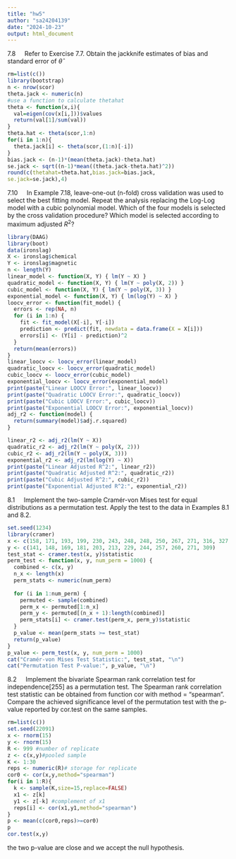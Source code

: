```yaml
---
title: "hw5"
author: "sa24204139"
date: "2024-10-23"
output: html_document
---
```


$7.8 \quad$ Refer to Exercise 7.7. Obtain the jackknife estimates of bias and standard error of $\hat\theta$

```r
rm=list(c())
library(bootstrap)
n <- nrow(scor)
theta.jack <- numeric(n)
#use a function to calculate thetahat
theta <- function(x,i){
  val=eigen(cov(x[i,]))$values
  return(val[1]/sum(val))
}
theta.hat <- theta(scor,1:n)
for(i in 1:n){
  theta.jack[i] <- theta(scor,(1:n)[-i])
}
bias.jack <- (n-1)*(mean(theta.jack)-theta.hat)
se.jack <- sqrt((n-1)*mean((theta.jack-theta.hat)^2))
round(c(thetahat=theta.hat,bias.jack=bias.jack,
se.jack=se.jack),4)
```

$7.10\quad$ In Example 7.18, leave-one-out (n-fold) cross validation was used to select the best fitting model. Repeat the analysis replacing the Log-Log model with a cubic polynomial model. Which of the four models is selected by the cross validation procedure? Which model is selected according to maximum adjusted $R^2$?

```r
library(DAAG)  
library(boot)  
data(ironslag)
X <- ironslag$chemical
Y <- ironslag$magnetic
n <- length(Y)
linear_model <- function(X, Y) { lm(Y ~ X) }
quadratic_model <- function(X, Y) { lm(Y ~ poly(X, 2)) }
cubic_model <- function(X, Y) { lm(Y ~ poly(X, 3)) }
exponential_model <- function(X, Y) { lm(log(Y) ~ X) }
loocv_error <- function(fit_model) {
  errors <- rep(NA, n)
  for (i in 1:n) {
    fit <- fit_model(X[-i], Y[-i])
    prediction <- predict(fit, newdata = data.frame(X = X[i]))
    errors[i] <- (Y[i] - prediction)^2
  }
  return(mean(errors))
}
linear_loocv <- loocv_error(linear_model)
quadratic_loocv <- loocv_error(quadratic_model)
cubic_loocv <- loocv_error(cubic_model)
exponential_loocv <- loocv_error(exponential_model)
print(paste("Linear LOOCV Error:", linear_loocv))
print(paste("Quadratic LOOCV Error:", quadratic_loocv))
print(paste("Cubic LOOCV Error:", cubic_loocv))
print(paste("Exponential LOOCV Error:", exponential_loocv))
adj_r2 <- function(model) {
  return(summary(model)$adj.r.squared)
}

linear_r2 <- adj_r2(lm(Y ~ X))
quadratic_r2 <- adj_r2(lm(Y ~ poly(X, 2)))
cubic_r2 <- adj_r2(lm(Y ~ poly(X, 3)))
exponential_r2 <- adj_r2(lm(log(Y) ~ X))
print(paste("Linear Adjusted R^2:", linear_r2))
print(paste("Quadratic Adjusted R^2:", quadratic_r2))
print(paste("Cubic Adjusted R^2:", cubic_r2))
print(paste("Exponential Adjusted R^2:", exponential_r2))
```
$8.1\quad$ Implement the two-sample Cramér-von Mises test for equal distributions as a 
permutation test. Apply the test to the data in Examples 8.1 and 8.2.
```r
set.seed(1234)
library(cramer)
x <- c(158, 171, 193, 199, 230, 243, 248, 248, 250, 267, 271, 316, 327, 329)
y <- c(141, 148, 169, 181, 203, 213, 229, 244, 257, 260, 271, 309)
test_stat <- cramer.test(x, y)$statistic
perm_test <- function(x, y, num_perm = 1000) {
  combined <- c(x, y)
  n_x <- length(x)
  perm_stats <- numeric(num_perm)
  
  for (i in 1:num_perm) {
    permuted <- sample(combined)  
    perm_x <- permuted[1:n_x]
    perm_y <- permuted[(n_x + 1):length(combined)]
    perm_stats[i] <- cramer.test(perm_x, perm_y)$statistic
  }
  p_value <- mean(perm_stats >= test_stat)
  return(p_value)
}
p_value <- perm_test(x, y, num_perm = 1000)
cat("Cramér-von Mises Test Statistic:", test_stat, "\n")
cat("Permutation Test P-value:", p_value, "\n")
```
$8.2\quad$ Implement the bivariate Spearman rank correlation test for independence[255] as a permutation test. The Spearman rank correlation test statistic can be obtained from function cor with method = "spearman". Compare the achieved significance level of the permutation test with the p-value reported by cor.test on the same samples.
```r
rm=list(c())
set.seed(22091)
x <- rnorm(15)
y <- rnorm(15)
R <- 999 #number of replicate
z <- c(x,y)#pooled sample
K <- 1:30
reps <- numeric(R)# storage for replicate
cor0 <- cor(x,y,method="spearman")
for(i in 1:R){
  k <- sample(K,size=15,replace=FALSE)
  x1 <- z[k]
  y1 <- z[-k] #complement of x1
  reps[i] <- cor(x1,y1,method="spearman")
}
p <- mean(c(cor0,reps)>=cor0)
p
cor.test(x,y)
```

the two p-value are close and we accept the null hypothesis.
